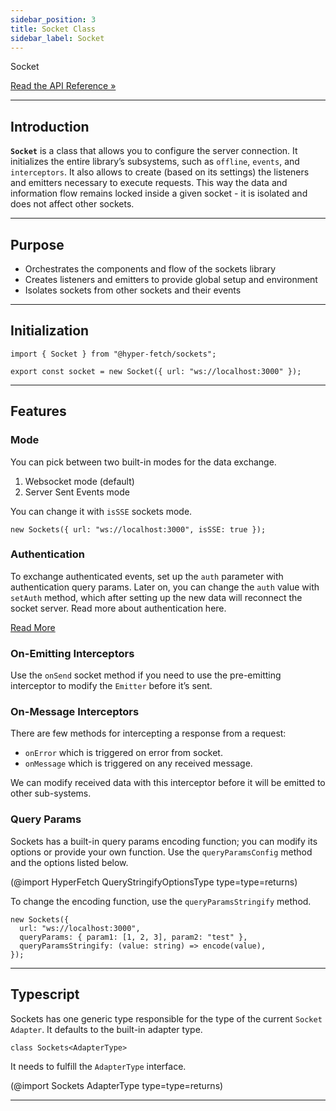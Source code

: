 ```yaml
---
sidebar_position: 3
title: Socket Class
sidebar_label: Socket
---
```


<div class="api-link">
  <div class="api-link-title">Socket</div>
  <div class="api-link-sub-title">

[Read the API Reference »](/api/Sockets/Class/Socket.mdx)

  </div>
</div>

---

## Introduction

**`Socket`** is a class that allows you to configure the server connection. It initializes the entire library’s
subsystems, such as `offline`, `events`, and `interceptors`. It also allows to create (based on its settings) the
listeners and emitters necessary to execute requests. This way the data and information flow remains locked inside a
given socket - it is isolated and does not affect other sockets.

---

## Purpose

- Orchestrates the components and flow of the sockets library
- Creates listeners and emitters to provide global setup and environment
- Isolates sockets from other sockets and their events

---

## Initialization

```tsx
import { Socket } from "@hyper-fetch/sockets";

export const socket = new Socket({ url: "ws://localhost:3000" });
```

---

## Features

### Mode

You can pick between two built-in modes for the data exchange.

1. Websocket mode (default)
2. Server Sent Events mode

You can change it with `isSSE` sockets mode.

```tsx
new Sockets({ url: "ws://localhost:3000", isSSE: true });
```

### Authentication

To exchange authenticated events, set up the `auth` parameter with authentication query params. Later on, you can change
the `auth` value with `setAuth` method, which after setting up the new data will reconnect the socket server. Read more
about authentication here.

[Read More](/guides/03-sockets/authentication.mdx)

### On-Emitting Interceptors

Use the `onSend` socket method if you need to use the pre-emitting interceptor to modify the `Emitter` before it’s sent.

### On-Message Interceptors

There are few methods for intercepting a response from a request:

- `onError` which is triggered on error from socket.
- `onMessage` which is triggered on any received message.

We can modify received data with this interceptor before it will be emitted to other sub-systems.

### Query Params

Sockets has a built-in query params encoding function; you can modify its options or provide your own function. Use the
`queryParamsConfig` method and the options listed below.

(@import HyperFetch QueryStringifyOptionsType type=type=returns)

To change the encoding function, use the `queryParamsStringify` method.

```tsx
new Sockets({
  url: "ws://localhost:3000",
  queryParams: { param1: [1, 2, 3], param2: "test" },
  queryParamsStringify: (value: string) => encode(value),
});
```

---

## Typescript

Sockets has one generic type responsible for the type of the current `Socket Adapter`. It defaults to the built-in
adapter type.

```tsx
class Sockets<AdapterType>
```

It needs to fulfill the `AdapterType` interface.

(@import Sockets AdapterType type=type=returns)

---

